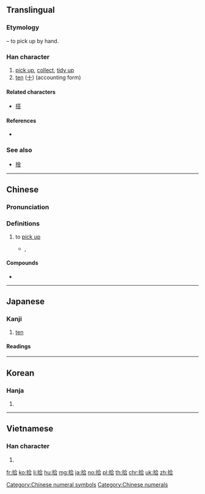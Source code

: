 {{also|十}}
==Translingual==

===Etymology===
{{Han compound|手|alt1=扌|t1=hand|合|ls=psc|c1=s|c2=p}} – to pick up by hand.

===Han character===
{{Han char|rn=64|rad=手|as=06|sn=9|four=58061|canj=QOMR|ids=⿰扌合}}

# [[pick up]], [[collect]], [[tidy up]]
# [[ten]] ([[十]]) (accounting form)

====Related characters====
* [[搭]]

====References====
* {{Han ref|kx=0428.240|dkj=12014|dj=0777.180|hdz=31872.010|uh=62FE|ud=25342|bh=AC42|bd=44098}}

===See also===
* [[捨]]

[[Category:Chinese numeral symbols]]
[[Category:Chinese numerals]]

----

==Chinese==
{{zh-forms}}

===Pronunciation===
{{zh-pron
|m=shí
|c=sap6,sip3
|h=pfs=
|md=
|mn=khioh
|w=
|mc=y
|oc=y
|cat=
}}

===Definitions===
{{zh-hanzi}}

# to [[pick up]]
#* {{l|zh|w:Samuel Hui|許冠傑}}, {{lang|zh|紙船}}
#*: {{zh-usex|拾起 張 紙 摺{zip3} 隻 小 船|I '''take up''' a sheet of paper and fold a little boat|C-LIT}}

====Compounds====
* {{zh-l|收拾}}

----

==Japanese==

===Kanji===
{{ja-kanji|grade=3|rs=手06}}

# [[ten]]

====Readings====
{{ja-readings
|goon=[[じゅう]] (jū)
|kanon=[[しゅう]] (shū)
|kun=[[ひろう]] ([[拾う]], hirou)
}}

----

==Korean==

===Hanja===
{{ko-hanja|hangeul=[[습]], [[십]]|eumhun=|rv=seup, sip|mr=sŭp, sip|y=sup, sip}}

# {{defn|lang=ko|sort=手06}}

----

==Vietnamese==

===Han character===
{{vi-hantu|[[thập]], [[thộp]], [[thụp]], [[đập]]|rs=手06}}

# {{defn|lang=vi|sort=手06}}

[[fr:拾]]
[[ko:拾]]
[[li:拾]]
[[hu:拾]]
[[mg:拾]]
[[ja:拾]]
[[no:拾]]
[[pl:拾]]
[[th:拾]]
[[chr:拾]]
[[uk:拾]]
[[zh:拾]]